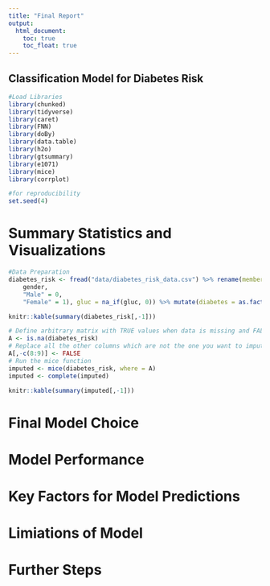 ```yaml
---
title: "Final Report"
output: 
  html_document:
    toc: true
    toc_float: true
---
```


## Classification Model for Diabetes Risk

```r
#Load Libraries
library(chunked)
library(tidyverse)
library(caret)
library(FNN)
library(doBy)
library(data.table)
library(h2o)
library(gtsummary)
library(e1071)
library(mice)
library(corrplot)

#for reproducibility
set.seed(4)
```

# Summary Statistics and Visualizations

```r
#Data Preparation
diabetes_risk <- fread("data/diabetes_risk_data.csv") %>% rename(member_id = 1) %>% mutate(gender = recode(
    gender,
    "Male" = 0,
    "Female" = 1), gluc = na_if(gluc, 0)) %>% mutate(diabetes = as.factor(diabetes), gender = as.factor(gender), cholesterol = as.factor(cholesterol), gluc = as.factor(gluc), smoke = as.factor(smoke), active = as.factor(active), alco = as.factor(alco), age = as.integer(age/365), height = height/2.54, weight = weight*2.20462)

knitr::kable(summary(diabetes_risk[,-1]))


```

```r
# Define arbitrary matrix with TRUE values when data is missing and FALSE otherwise
A <- is.na(diabetes_risk)
# Replace all the other columns which are not the one you want to impute (let say column 2)
A[,-c(8:9)] <- FALSE 
# Run the mice function
imputed <- mice(diabetes_risk, where = A)
imputed <- complete(imputed)
```

```r
knitr::kable(summary(imputed[,-1]))
```


# Final Model Choice

# Model Performance

# Key Factors for Model Predictions

# Limiations of Model

# Further Steps

